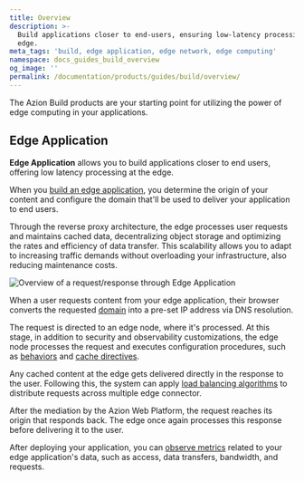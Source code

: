 ```yaml
---
title: Overview
description: >-
  Build applications closer to end-users, ensuring low-latency processing at the
  edge.
meta_tags: 'build, edge application, edge network, edge computing'
namespace: docs_guides_build_overview
og_image: ''
permalink: /documentation/products/guides/build/overview/
---
```



The Azion Build products are your starting point for utilizing the power of edge computing in your applications.

## Edge Application

**Edge Application** allows you to build applications closer to end users, offering low latency processing at the edge. 

When you [build an edge application](/en/documentation/products/start-with-a-template/), you determine the origin of your content and configure the domain that'll be used to deliver your application to end users. 

<LinkButton link="/en/documentation/products/edge-application/" severity="secondary" label="Go to Edge Application documentation" />

Through the reverse proxy architecture, the edge processes user requests and maintains cached data, decentralizing object storage and optimizing the rates and efficiency of data transfer. This scalability allows you to adapt to increasing traffic demands without overloading your infrastructure, also reducing maintenance costs.

![Overview of a request/response through Edge Application](/assets/docs/images/uploads/edge-app-overview.png)

When a user requests content from your edge application, their browser converts the requested [domain](/en/documentation/products/build/edge-application/workloads/) into a pre-set IP address via DNS resolution.

The request is directed to an edge node, where it's processed. At this stage, in addition to security and observability customizations, the edge node processes the request and executes configuration procedures, such as [behaviors](/en/documentation/products/build/edge-application/rules-engine/) and [cache directives](/en/documentation/products/build/edge-application/cache-settings/).

Any cached content at the edge gets delivered directly in the response to the user. Following this, the system can apply [load balancing algorithms](/en/documentation/products/build/edge-application/load-balancer/) to distribute requests across multiple edge connector.

After the mediation by the Azion Web Platform, the request reaches its origin that responds back. The edge once again processes this response before delivering it to the user.

After deploying your application, you can [observe metrics](/en/documentation/products/observe/real-time-metrics/#build) related to your edge application's data, such as access, data transfers, bandwidth, and requests.




